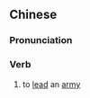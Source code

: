 {{also|统兵}}
==Chinese==
{{zh-forms|s=统兵}}

===Pronunciation===
{{zh-pron
|m=tǒngbīng
|cat=v
}}

===Verb===
{{zh-verb}}

# {{lb|zh|literary}} to [[lead]] an [[army]]